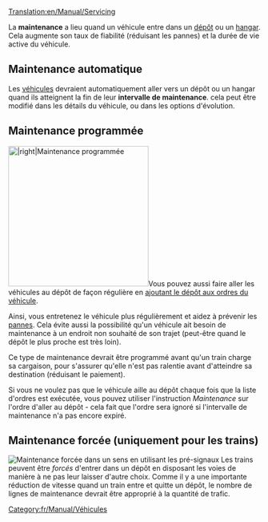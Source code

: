 [[Translation:en/Manual/Servicing]]

La '''maintenance''' a lieu quand un véhicule entre dans un [[fr/Dépôt|dépôt]] ou un [[fr/Dépôt|hangar]]. Cela augmente son taux de fiabilité (réduisant les pannes) et la durée de vie active du véhicule.

==Maintenance automatique==
Les [[fr/Manual/Véhicules|véhicules]] devraient automatiquement aller vers un dépôt ou un hangar quand ils atteignent la fin de leur '''intervalle de maintenance'''. cela peut être modifié dans les détails du véhicule, ou dans les options d'évolution.

==Maintenance programmée==
[[File:en/Manual/Scheduled servicing.png|thumb|280px||right|Maintenance programmée]]Vous pouvez aussi faire aller les véhicules au dépôt de façon régulière en [[fr/Archive/Manual/Settings/Permettre les ordres d'aller au dépôt|ajoutant le dépôt aux ordres du véhicule]]. 

Ainsi, vous entretenez le véhicule plus régulièrement et aidez à prévenir les [[fr/Archive/Manual/Pannes|pannes]]. Cela évite aussi la possibilité qu'un véhicule ait besoin de maintenance à un endroit non souhaité de son trajet (peut-être quand le dépôt le plus proche est très loin).

Ce type de maintenance devrait être programmé avant qu'un train charge sa cargaison, pour s'assurer qu'elle n'est pas ralentie avant d'atteindre sa destination (réduisant le paiement).

Si vous ne voulez pas que le véhicule aille au dépôt chaque fois que la liste d'ordres est exécutée, vous pouvez utiliser l'instruction ''Maintenance'' sur l'ordre d'aller au dépôt - cela fait que l'ordre sera ignoré si l'intervalle de maintenance n'a pas encore expiré.

==Maintenance forcée (uniquement pour les trains)==
[[File:en/Manual/Forced servicing.png|thumb|right|Maintenance forcée dans un sens en utilisant les [[fr/Manual/Signaux#signaux-dependants|pré-signaux]]]]
Les trains peuvent être ''forcés'' d'entrer dans un dépôt en disposant les voies de manière à ne pas leur laisser d'autre choix. Comme il y a une importante réduction de vitesse quand un train entre et quitte un dépôt, le nombre de lignes de maintenance devrait être approprié à la quantité de trafic.

[[Category:fr/Manual/Véhicules]]